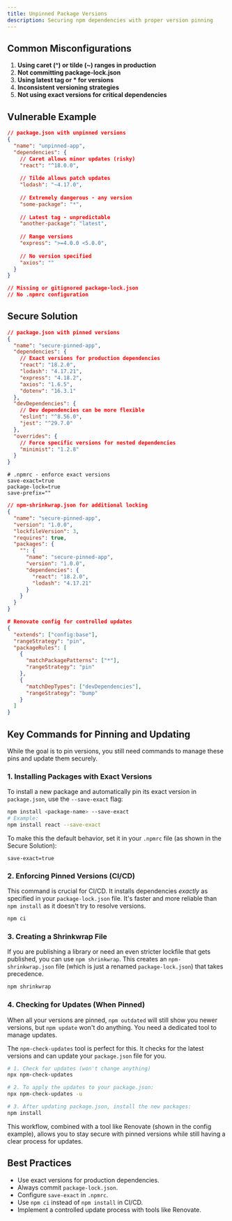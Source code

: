 ```yaml
---
title: Unpinned Package Versions
description: Securing npm dependencies with proper version pinning
---
```


## Common Misconfigurations

1. **Using caret (^) or tilde (~) ranges in production**
2. **Not committing package-lock.json**
3. **Using latest tag or * for versions**
4. **Inconsistent versioning strategies**
5. **Not using exact versions for critical dependencies**

## Vulnerable Example

```json
// package.json with unpinned versions
{
  "name": "unpinned-app",
  "dependencies": {
    // Caret allows minor updates (risky)
    "react": "^18.0.0",
    
    // Tilde allows patch updates
    "lodash": "~4.17.0",
    
    // Extremely dangerous - any version
    "some-package": "*",
    
    // Latest tag - unpredictable
    "another-package": "latest",
    
    // Range versions
    "express": ">=4.0.0 <5.0.0",
    
    // No version specified
    "axios": ""
  }
}

// Missing or gitignored package-lock.json
// No .npmrc configuration
````

## Secure Solution

```json
// package.json with pinned versions
{
  "name": "secure-pinned-app",
  "dependencies": {
    // Exact versions for production dependencies
    "react": "18.2.0",
    "lodash": "4.17.21",
    "express": "4.18.2",
    "axios": "1.6.5",
    "dotenv": "16.3.1"
  },
  "devDependencies": {
    // Dev dependencies can be more flexible
    "eslint": "^8.56.0",
    "jest": "^29.7.0"
  },
  "overrides": {
    // Force specific versions for nested dependencies
    "minimist": "1.2.8"
  }
}
```

```settings
# .npmrc - enforce exact versions
save-exact=true
package-lock=true
save-prefix=""
```

```json
// npm-shrinkwrap.json for additional locking
{
  "name": "secure-pinned-app",
  "version": "1.0.0",
  "lockfileVersion": 3,
  "requires": true,
  "packages": {
    "": {
      "name": "secure-pinned-app",
      "version": "1.0.0",
      "dependencies": {
        "react": "18.2.0",
        "lodash": "4.17.21"
      }
    }
  }
}
```

```json
# Renovate config for controlled updates
{
  "extends": ["config:base"],
  "rangeStrategy": "pin",
  "packageRules": [
    {
      "matchPackagePatterns": ["*"],
      "rangeStrategy": "pin"
    },
    {
      "matchDepTypes": ["devDependencies"],
      "rangeStrategy": "bump"
    }
  ]
}
```

## Key Commands for Pinning and Updating

While the goal is to pin versions, you still need commands to manage these pins and update them securely.

### 1\. Installing Packages with Exact Versions

To install a new package and automatically pin its exact version in `package.json`, use the `--save-exact` flag:

```bash
npm install <package-name> --save-exact
# Example:
npm install react --save-exact
```

To make this the default behavior, set it in your `.npmrc` file (as shown in the Secure Solution):

```settings
save-exact=true
```

### 2\. Enforcing Pinned Versions (CI/CD)

This command is crucial for CI/CD. It installs dependencies *exactly* as specified in your `package-lock.json` file. It's faster and more reliable than `npm install` as it doesn't try to resolve versions.

```bash
npm ci
```

### 3\. Creating a Shrinkwrap File

If you are publishing a library or need an even stricter lockfile that gets published, you can use `npm shrinkwrap`. This creates an `npm-shrinkwrap.json` file (which is just a renamed `package-lock.json`) that takes precedence.

```bash
npm shrinkwrap
```

### 4\. Checking for Updates (When Pinned)

When all your versions are pinned, `npm outdated` will still show you newer versions, but `npm update` won't do anything. You need a dedicated tool to manage updates.

The `npm-check-updates` tool is perfect for this. It checks for the latest versions and can update your `package.json` file for you.

```bash
# 1. Check for updates (won't change anything)
npx npm-check-updates

# 2. To apply the updates to your package.json:
npx npm-check-updates -u

# 3. After updating package.json, install the new packages:
npm install
```

This workflow, combined with a tool like Renovate (shown in the config example), allows you to stay secure with pinned versions while still having a clear process for updates.

## Best Practices

  * Use exact versions for production dependencies.
  * Always commit `package-lock.json`.
  * Configure `save-exact` in `.npmrc`.
  * Use `npm ci` instead of `npm install` in CI/CD.
  * Implement a controlled update process with tools like Renovate.

